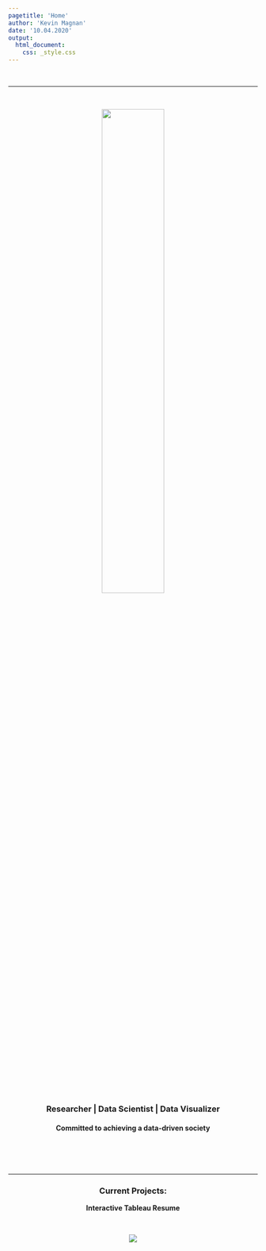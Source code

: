 ```yaml
---
pagetitle: 'Home'
author: 'Kevin Magnan'
date: '10.04.2020'
output:
  html_document:
    css: _style.css
---
```


<script>
  (function(i,s,o,g,r,a,m){i['GoogleAnalyticsObject']=r;i[r]=i[r]||function(){
  (i[r].q=i[r].q||[]).push(arguments)},i[r].l=1*new Date();a=s.createElement(o),
  m=s.getElementsByTagName(o)[0];a.async=1;a.src=g;m.parentNode.insertBefore(a,m)
  })(window,document,'script','https://www.google-analytics.com/analytics.js','ga');

  ga('create', 'UA-97380674-1', 'auto');
  ga('send', 'pageview');
</script>

<br>

<hr>

<br>

<center>
<div class="row">
<img src="https://raw.githubusercontent.com/kjmagnan1s/kjmagnan1s.github.io/master/images/index_pic.jpg" 
  width=50% height=50%/>
</div>

<br/>

<center>
<h3>
Researcher | Data Scientist | Data Visualizer
</h3>

<h4>
Committed to achieving a data-driven society
<h4/>

</div>
</div>
</div>
</div>

<br/><br/><br/>

***

<center>
<h3>

Current Projects:

</h3>

Interactive Tableau Resume


<br>

<div class='tableauPlaceholder' id='viz1560221265980' style='position: relative'><noscript><a href='#'><img alt=' ' src='https:&#47;&#47;public.tableau.com&#47;static&#47;images&#47;Ke&#47;KevinMagnanInteractiveResume&#47;Dashboard1&#47;1_rss.png' style='border: none' /></a></noscript><object class='tableauViz'  style='display:none;'><param name='host_url' value='https%3A%2F%2Fpublic.tableau.com%2F' /> <param name='embed_code_version' value='3' /> <param name='site_root' value='' /><param name='name' value='KevinMagnanInteractiveResume&#47;Dashboard1' /><param name='tabs' value='no' /><param name='toolbar' value='yes' /><param name='static_image' value='https:&#47;&#47;public.tableau.com&#47;static&#47;images&#47;Ke&#47;KevinMagnanInteractiveResume&#47;Dashboard1&#47;1.png' /> <param name='animate_transition' value='yes' /><param name='display_static_image' value='yes' /><param name='display_spinner' value='yes' /><param name='display_overlay' value='yes' /><param name='display_count' value='yes' /></object></div>
<script type='text/javascript'>
var divElement = document.getElementById('viz1560221265980');
var vizElement = divElement.getElementsByTagName('object')[0];                    
if ( divElement.offsetWidth > 800 ) { vizElement.style.width='800px';vizElement.style.height='529px';} else if ( divElement.offsetWidth > 500 ) { vizElement.style.width='800px';vizElement.style.height='529px';} else { vizElement.style.width='100%';vizElement.style.height='1033px';}                     
var scriptElement = document.createElement('script');                    
scriptElement.src = 'https://public.tableau.com/javascripts/api/viz_v1.js';                    vizElement.parentNode.insertBefore(scriptElement, vizElement);                
</script>
</center> 

<br>